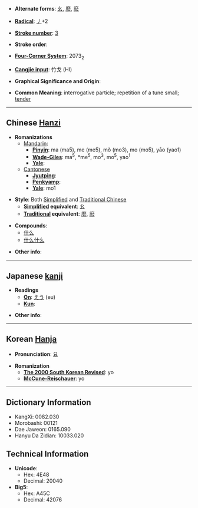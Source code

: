 * '''Alternate forms''': [[幺]], [[麼]], [[麽]]

* '''[[Wiktionary:Chinese radical index| Radical]]''': [[Wiktionary:Chinese radical index 丿|丿]]+2

* '''[[Wiktionary:Chinese total strokes index|Stroke number]]''': [[Wiktionary:Chinese total strokes index 3|3]]

* '''Stroke order''': 

* '''[[Wiktionary:Chinese four corner index|Four-Corner System]]''': 2073<sub>2</sub>

* '''[[Wiktionary:Chinese Cangjie index|Cangjie input]]''': 竹戈 (HI)

* '''Graphical Significance and Origin''': 

* '''Common Meaning''': interrogative particle; repetition of a tune small; [[tender]]

----

== Chinese [[Hanzi]] ==

* '''Romanizations'''
** [[Mandarin]]:
*** '''[[Pinyin]]''': ma (ma5), me (me5), mǒ (mo3), mo (mo5), yāo (yao1)
*** '''[[Wade-Giles]]''': ma<sup>5</sup>, *me<sup>5</sup>, mo<sup>3</sup>, mo<sup>5</sup>, yao<sup>1</sup>
*** '''[[Yale]]''': 
**[[Cantonese]]
***'''[[Jyutping]]''':
***'''[[Penkyamp]]''': 
***'''[[Yale]]''': mo1

* '''Style''': Both [[Simplified Chinese|Simplified]] and [[Traditional Chinese]]
** '''[[Simplified Chinese|Simplified]] equivalent''': [[幺]]
** '''[[Traditional Chinese|Traditional]] equivalent''': [[麼]], [[麽]]

* '''Compounds''':
**[[什么]]
**[[什么什么]]

* '''Other info''': 

----

== Japanese [[kanji]] ==

* '''Readings'''
** '''[[On]]''': [[えう]] (eu)
** '''[[Kun]]''': 

* '''Other info''':  

----

== Korean [[Hanja]] ==

* '''Pronunciation''': [[요]]

* '''Romanization'''
** '''[[The 2000 South Korean Revised Romanization|The 2000 South Korean Revised]]''': yo
** '''[[McCune-Reischauer]]''': yo

----

== Dictionary Information ==

* KangXi: 0082.030
* Morobashi: 00121
* Dae Jaweon: 0165.090
* Hanyu Da Zidian: 10033.020

== Technical Information ==

* '''Unicode''':
** Hex: 4E48
** Decimal: 20040
* '''Big5''':
** Hex: A45C
** Decimal: 42076